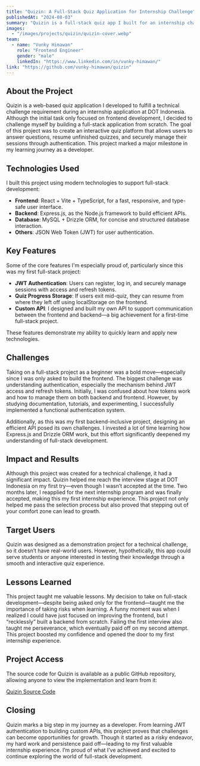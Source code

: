 ```yaml
---
title: "Quizin: A Full-Stack Quiz Application for Internship Challenge"
publishedAt: "2024-08-03"
summary: "Quizin is a full-stack quiz app I built for an internship challenge. What started as a simple frontend task became a bold journey into backend development, authentication, and custom API building. This project not only helped me grow as a developer but also landed me my very first internship. Dive into the story behind the code, challenges, and lessons learned from my first full-stack project."
images:
  - "/images/projects/quizin/quizin-cover.webp"
team:
  - name: "Vunky Himawan"
    role: "Frontend Engineer"
    gender: "male"
    linkedIn: "https://www.linkedin.com/in/vunky-himawan/"
link: "https://github.com/vunky-himawan/quizin"
---
```


## About the Project

Quizin is a web-based quiz application I developed to fulfill a technical challenge requirement during an internship application at DOT Indonesia. Although the initial task only focused on frontend development, I decided to challenge myself by building a full-stack application from scratch. The goal of this project was to create an interactive quiz platform that allows users to answer questions, resume unfinished quizzes, and securely manage their sessions through authentication. This project marked a major milestone in my learning journey as a developer.

## Technologies Used

I built this project using modern technologies to support full-stack development:

- **Frontend**: React + Vite + TypeScript, for a fast, responsive, and type-safe user interface.
- **Backend**: Express.js, as the Node.js framework to build efficient APIs.
- **Database**: MySQL + Drizzle ORM, for concise and structured database interaction.
- **Others**: JSON Web Token (JWT) for user authentication.

## Key Features

Some of the core features I'm especially proud of, particularly since this was my first full-stack project:

- **JWT Authentication**: Users can register, log in, and securely manage sessions with access and refresh tokens.
- **Quiz Progress Storage**: If users exit mid-quiz, they can resume from where they left off using localStorage on the frontend.
- **Custom API**: I designed and built my own API to support communication between the frontend and backend—a big achievement for a first-time full-stack project.

These features demonstrate my ability to quickly learn and apply new technologies.

## Challenges

Taking on a full-stack project as a beginner was a bold move—especially since I was only asked to build the frontend. The biggest challenge was understanding authentication, especially the mechanism behind JWT access and refresh tokens. Initially, I was confused about how tokens work and how to manage them on both backend and frontend. However, by studying documentation, tutorials, and experimenting, I successfully implemented a functional authentication system.

Additionally, as this was my first backend-inclusive project, designing an efficient API posed its own challenges. I invested a lot of time learning how Express.js and Drizzle ORM work, but this effort significantly deepened my understanding of full-stack development.

## Impact and Results

Although this project was created for a technical challenge, it had a significant impact. Quizin helped me reach the interview stage at DOT Indonesia on my first try—even though I wasn’t accepted at the time. Two months later, I reapplied for the next internship program and was finally accepted, making this my first internship experience. This project not only helped me pass the selection process but also proved that stepping out of your comfort zone can lead to growth.

## Target Users

Quizin was designed as a demonstration project for a technical challenge, so it doesn’t have real-world users. However, hypothetically, this app could serve students or anyone interested in testing their knowledge through a smooth and interactive quiz experience.

## Lessons Learned

This project taught me valuable lessons. My decision to take on full-stack development—despite being asked only for the frontend—taught me the importance of taking risks when learning. A funny moment was when I realized I could have just focused on improving the frontend, but I “recklessly” built a backend from scratch. Failing the first interview also taught me perseverance, which eventually paid off on my second attempt. This project boosted my confidence and opened the door to my first internship experience.

## Project Access

The source code for Quizin is available as a public GitHub repository, allowing anyone to view the implementation and learn from it:

[Quizin Source Code](https://github.com/vunky-himawan/quizin)

## Closing

Quizin marks a big step in my journey as a developer. From learning JWT authentication to building custom APIs, this project proves that challenges can become opportunities for growth. Though it started as a risky endeavor, my hard work and persistence paid off—leading to my first valuable internship experience. I’m proud of what I’ve achieved and excited to continue exploring the world of full-stack development.
